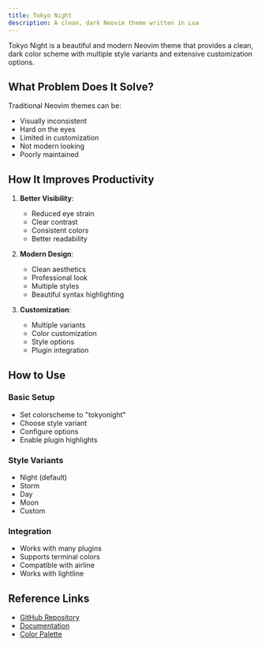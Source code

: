 ```yaml
---
title: Tokyo Night
description: A clean, dark Neovim theme written in Lua
---
```


Tokyo Night is a beautiful and modern Neovim theme that provides a clean, dark color scheme with multiple style variants and extensive customization options.

## What Problem Does It Solve?

Traditional Neovim themes can be:
- Visually inconsistent
- Hard on the eyes
- Limited in customization
- Not modern looking
- Poorly maintained

## How It Improves Productivity

1. **Better Visibility**:
   - Reduced eye strain
   - Clear contrast
   - Consistent colors
   - Better readability

2. **Modern Design**:
   - Clean aesthetics
   - Professional look
   - Multiple styles
   - Beautiful syntax highlighting

3. **Customization**:
   - Multiple variants
   - Color customization
   - Style options
   - Plugin integration

## How to Use

### Basic Setup
- Set colorscheme to "tokyonight"
- Choose style variant
- Configure options
- Enable plugin highlights

### Style Variants
- Night (default)
- Storm
- Day
- Moon
- Custom

### Integration
- Works with many plugins
- Supports terminal colors
- Compatible with airline
- Works with lightline

## Reference Links
- [GitHub Repository](https://github.com/enkia/tokyonight.nvim)
- [Documentation](https://github.com/enkia/tokyonight.nvim#-features)
- [Color Palette](https://github.com/enkia/tokyonight.nvim#-palette) 